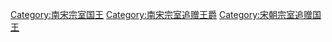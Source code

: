 [[Category:南宋宗室国王|Category:南宋宗室国王]]
[[Category:南宋宗室追赠王爵|Category:南宋宗室追赠王爵]]
[[Category:宋朝宗室追赠国王|Category:宋朝宗室追赠国王]]
